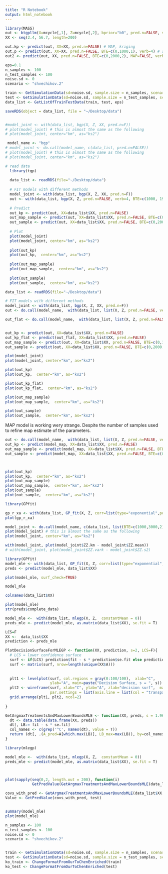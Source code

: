 ```yaml
---
title: "R Notebook"
output: html_notebook
---
```


```r
library(MASS) 
out <- btgpllm(X=mcycle[,1], Z=mcycle[,2], bprior="b0", pred.n=FALSE, verb=0)
XX <- seq(2.4, 56.7, length=200) 

out.kp <- predict(out, XX=XX, pred.n=FALSE) # MAP, kriging
out.p <- predict(out, XX=XX, pred.n=FALSE, BTE=c(0,1000,1), verb=4) # sample from MAP
out2 <- predict(out, XX, pred.n=FALSE, BTE=c(0,2000,2), MAP=FALSE, verb=4) # sample from distrib
```


```r
eps=0.1
n_samples <- 100
n_test_samples <- 100
noise.sd <- 0
scenario <- "shvechikov.2"

train <- GetSimulationData(sd=noise.sd, sample.size = n_samples, scenario = scenario )
test <- GetSimulationData(sd=noise.sd, sample.size = n_test_samples, scenario = scenario)
data_list <- GetListOfTrainTestData(train, test, eps)

saveRDS(object = data_list, file = "~/Desktop/data")


#model_joint <- with(data_list, bgp(X, Z, XX, pred.n=F))
# plot(model_joint) # this is almost the same as the following
# plot(model_joint, center="km", as="ks2")

 model_name <- "bgp"
# model_joint <- do.call(model_name, c(data_list, pred.n=FALSE))
# plot(model_joint) # this is almost the same as the following
# plot(model_joint, center="km", as="ks2")
```


```r
# read data
  library(tgp)
  
  data_list <- readRDS(file="~/Desktop/data") 
  
  # FIT models with different methods
  model_joint <- with(data_list, bgp(X, Z, XX, pred.n=F))
  out <- with(data_list, bgp(X, Z, pred.n=FALSE, verb=4, BTE=c(1000, 19000, 1)))
  
  # Predict 
  out_kp <- predict(out, XX=data_list$XX, pred.n=FALSE)
  out_map_sample <- predict(out, XX=data_list$XX, pred.n=FALSE, BTE=c(0,1000,1))
  out_sample <- predict(out, XX=data_list$XX, pred.n=FALSE, BTE=c(0,2000,2), MAP=F)
  
  # Plot
  plot(model_joint)
  plot(model_joint, center="km", as="ks2")
  
  plot(out_kp)
  plot(out_kp,  center="km", as="ks2")
  
  plot(out_map_sample)
  plot(out_map_sample,  center="km", as="ks2")
  
  plot(out_sample)
  plot(out_sample,  center="km", as="ks2")
```


```r

data_list <- readRDS(file="~/Desktop/data") 

# FIT models with different methods
model_joint <- with(data_list, bgp(X, Z, XX, pred.n=F))
out <- do.call(model_name,  with(data_list, list(X, Z, pred.n=FALSE, verb=4, BTE=c(1000, 19000, 1))))

out_flat <- do.call(model_name,  with(data_list, list(X, Z, pred.n=FALSE, verb=4, s2.p=c(0.001, 0.001), s2.lam=c(0.001, 0.001), d.p	= c(.001,.001,.001,.001), nug.p = c(.001,.001,.001,.001))))


out_kp <- predict(out, XX=data_list$XX, pred.n=FALSE)
out_kp_flat <- predict(out_flat, XX=data_list$XX, pred.n=FALSE)
out_map_sample <- predict(out, XX=data_list$XX, pred.n=FALSE, BTE=c(0,1000,1))
out_sample <- predict(out, XX=data_list$XX, pred.n=FALSE, BTE=c(0,2000,2), MAP=F)

plot(model_joint)
plot(model_joint, center="km", as="ks2")

plot(out_kp)
plot(out_kp,  center="km", as="ks2")

plot(out_kp_flat)
plot(out_kp_flat,  center="km", as="ks2")

plot(out_map_sample)
plot(out_map_sample,  center="km", as="ks2")

plot(out_sample)
plot(out_sample,  center="km", as="ks2")
```






MAP model is working wery strange. Despite the number of samples used to refine map estimate of the parameters. 
```r
out <- do.call(model_name,  with(data_list, list(X, Z, pred.n=FALSE, verb=4, s2.p=c(0.001, 0.001), s2.lam=c(0.001, 0.001), d.p	= c(.001,.001,.001,.001), nug.p = c(.001,.001,.001,.001))))
out_kp <- predict(model_map, XX=data_list$XX, pred.n=FALSE)
out_map_sample <- predict(model_map, XX=data_list$XX, pred.n=FALSE, BTE=c(0,1000,1))
out_sample <- predict(model_map, XX=data_list$XX, pred.n=FALSE, BTE=c(0,2000,2), MAP=F)



plot(out_kp)
plot(out_kp,  center="km", as="ks2")
plot(out_map_sample)
plot(out_map_sample,  center="km", as="ks2")
plot(out_sample)
plot(out_sample,  center="km", as="ks2")
```


```r
library(GPfit)

gp_r_xa <- with(data_list, GP_fit(X, Z, corr=list(type="exponential",power=2)))
plot(gp_r_xa)
```



```r
model_joint <- do.call(model_name, c(data_list, list(BTE=c(1000,3000,2)), pred.n=FALSE))
plot(model_joint) # this is almost the same as the following
plot(model_joint, center="km", as="ks2")

with(model_joint, plot(model_joint$ZZ.km - model_joint$ZZ.mean))
# with(model_joint, plot(model_joint$ZZ.vark - model_joint$ZZ.s2)
```


```r
library(GPfit)
model_mle <- with(data_list, GP_fit(X, Z, corr=list(type="exponential",power=2)))
preds <- predict(model_mle, data_list$XX)

plot(model_mle, surf_check=TRUE)

model_mle

colnames(data_list$XX)
```


```r
plot(model_mle)
str(preds$complete_data)
```


```r
model_mle <-  with(data_list, mlegp(X, Z,  constantMean = 0))
preds_mle <- predict(model_mle, as.matrix(data_list$XX), se.fit = T)

LCS=F
XX <-  data_list$XX
prediction <- preds_mle

PlotDecisionSurfaceForMLEGP <- function(XX, prediction, s=2, LCS=F){
  # LCS = lower confidence surface
  surf <- if(LCS) prediction$fit - s * prediction$se.fit else prediction$fit
  surf <- matrix(surf, nrow=length(unique(XX$A)))
  
  
  plt1 <- levelplot(surf, col.regions = gray(0:100/100),  xlab="C",  
                    ylab="A", main=paste("Decision Surface, s = ", s))
  plt2 <- wireframe(surf, xlab="C", ylab="A", zlab="decision surf",  main="mle", 
                    par.settings = list(axis.line = list(col = "transparent")))
  grid.arrange(plt1, plt2, ncol=2)
  
}
```



```r
GetArgmaxTreatmentsAndMaxLowerBoundsMLE <- function(XX, preds, s = 1.96) {
  dt <- data.table(data.frame(XX, preds))
  dt[, LB:= fit - s * se.fit]
  col_names <- c(grep('^C', names(dt), value = T))
  return (dt[, .(A_pred=A[which.max(LB)], LB_max=max(LB)), by=col_names])
}
```




```r
library(mlegp)

model_mle <-  with(data_list, mlegp(X, Z,  constantMean = 0))
preds_mle <- predict(model_mle, as.matrix(data_list$XX), se.fit = T)



plot(sapply(seq(0,2, length.out = 200), function(i) 
            GetPredValue(GetArgmaxTreatmentsAndMaxLowerBoundsMLE(data_list$XX, preds_mle, s=i), test = test)))

covs_with_pred <- GetArgmaxTreatmentsAndMaxLowerBoundsMLE(data_list$XX, preds_mle, s=i)
Value <- GetPredValue(covs_with_pred, test)


summary(model_mle)
plot(model_mle)
```




```r
n_samples <- 100
n_test_samples <- 100
noise.sd <- 0
scenario <- "shvechikov.2"


train <- GetSimulationData(sd=noise.sd, sample.size = n_samples, scenario = scenario )
test <- GetSimulationData(sd=noise.sd, sample.size = n_test_samples, scenario = scenario)
ko_train <- ChangeFormatFromOurToChenEnriched(train)
ko_test <- ChangeFormatFromOurToChenEnriched(test)

  



```





